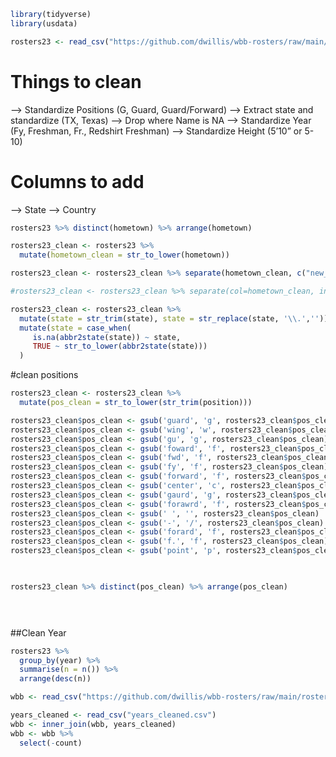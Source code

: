 


```r

library(tidyverse)
library(usdata)

```


```r

rosters23 <- read_csv("https://github.com/dwillis/wbb-rosters/raw/main/rosters_2022-23.csv")


```

# Things to clean
--> Standardize Positions (G, Guard, Guard/Forward)
--> Extract state and standardize (TX, Texas)
--> Drop where Name is NA
--> Standardize Year (Fy, Freshman, Fr., Redshirt Freshman)
--> Standardize Height (5'10" or 5-10)

# Columns to add
--> State
--> Country

```r

rosters23 %>% distinct(hometown) %>% arrange(hometown)

rosters23_clean <- rosters23 %>% 
  mutate(hometown_clean = str_to_lower(hometown))

rosters23_clean <- rosters23_clean %>% separate(hometown_clean, c("new_hometown", "state"), sep = ",", extra = "merge")

#rosters23_clean <- rosters23_clean %>% separate(col=hometown_clean, into-c("new_hometown", "state"), sep = ",", extra = "merge")

```

```r

rosters23_clean <- rosters23_clean %>% 
  mutate(state = str_trim(state), state = str_replace(state, '\\.','')) %>% 
  mutate(state = case_when(
     is.na(abbr2state(state)) ~ state,
     TRUE ~ str_to_lower(abbr2state(state)))
  )


```





#clean positions
```r


rosters23_clean <- rosters23_clean %>% 
  mutate(pos_clean = str_to_lower(str_trim(position)))

rosters23_clean$pos_clean <- gsub('guard', 'g', rosters23_clean$pos_clean)
rosters23_clean$pos_clean <- gsub('wing', 'w', rosters23_clean$pos_clean)
rosters23_clean$pos_clean <- gsub('gu', 'g', rosters23_clean$pos_clean)
rosters23_clean$pos_clean <- gsub('foward', 'f', rosters23_clean$pos_clean)
rosters23_clean$pos_clean <- gsub('fwd', 'f', rosters23_clean$pos_clean)
rosters23_clean$pos_clean <- gsub('fy', 'f', rosters23_clean$pos_clean)
rosters23_clean$pos_clean <- gsub('forward', 'f', rosters23_clean$pos_clean)
rosters23_clean$pos_clean <- gsub('center', 'c', rosters23_clean$pos_clean)
rosters23_clean$pos_clean <- gsub('gaurd', 'g', rosters23_clean$pos_clean)
rosters23_clean$pos_clean <- gsub('forawrd', 'f', rosters23_clean$pos_clean)
rosters23_clean$pos_clean <- gsub(' ', '', rosters23_clean$pos_clean)
rosters23_clean$pos_clean <- gsub('-', '/', rosters23_clean$pos_clean)
rosters23_clean$pos_clean <- gsub('forard', 'f', rosters23_clean$pos_clean)
rosters23_clean$pos_clean <- gsub('f.', 'f', rosters23_clean$pos_clean)
rosters23_clean$pos_clean <- gsub('point', 'p', rosters23_clean$pos_clean)

  

rosters23_clean %>% distinct(pos_clean) %>% arrange(pos_clean)


  

```


##Clean Year 

```r

rosters23 %>%  
  group_by(year) %>%
  summarise(n = n()) %>%
  arrange(desc(n))

```

```r
wbb <- read_csv("https://github.com/dwillis/wbb-rosters/raw/main/rosters_2022-23.csv")
```

```r
years_cleaned <- read_csv("years_cleaned.csv")
wbb <- inner_join(wbb, years_cleaned)
wbb <- wbb %>%
  select(-count)



```






